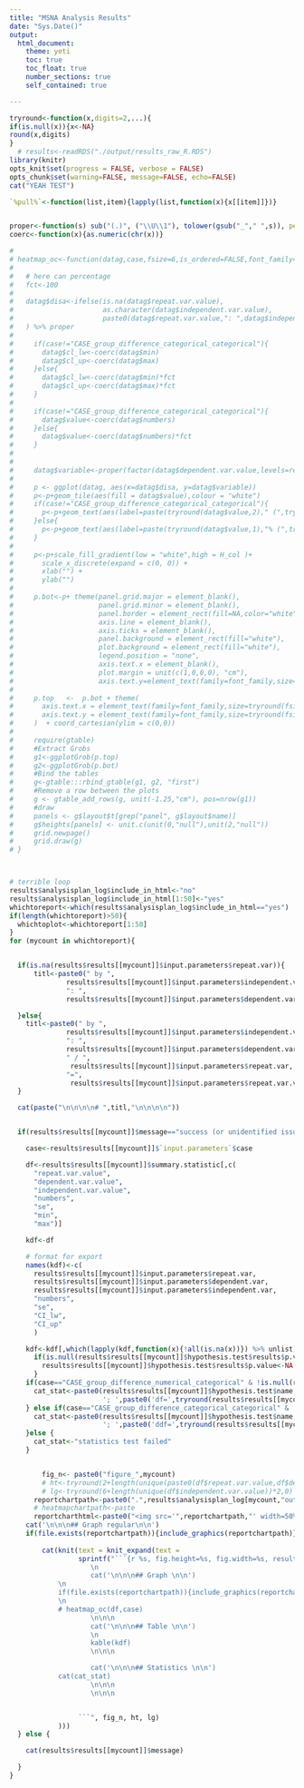 ```yaml
---
title: "MSNA Analysis Results"
date: "Sys.Date()"
output: 
  html_document:
    theme: yeti 
    toc: true
    toc_float: true
    number_sections: true
    self_contained: true

---
```




```r
tryround<-function(x,digits=2,...){
if(is.null(x)){x<-NA}
round(x,digits)
}
  # results<-readRDS("./output/results_raw_R.RDS")
library(knitr)
opts_knit$set(progress = FALSE, verbose = FALSE)
opts_chunk$set(warning=FALSE, message=FALSE, echo=FALSE)
cat("YEAH TEST")

`%pull%`<-function(list,item){lapply(list,function(x){x[[item]]})}


proper<-function(s) sub("(.)", ("\\U\\1"), tolower(gsub("_"," ",s)), pe=TRUE)
coerc<-function(x){as.numeric(chr(x))}

# 
# heatmap_oc<-function(datag,case,fsize=6,is_ordered=FALSE,font_family="Arial Narrow",H_col="#A7A9AC"){
#   
#   # here can percentage
#   fct<-100
#   
#   datag$disa<-ifelse(is.na(datag$repeat.var.value),
#                      as.character(datag$independent.var.value),
#                      paste0(datag$repeat.var.value,": ",datag$independent.var.value)
#   ) %>% proper
#   
#     if(case!="CASE_group_difference_categorical_categorical"){
#       datag$cl_lw<-coerc(datag$min)
#       datag$cl_up<-coerc(datag$max)
#     }else{
#       datag$cl_lw<-coerc(datag$min)*fct
#       datag$cl_up<-coerc(datag$max)*fct
#     }
#   
#     if(case!="CASE_group_difference_categorical_categorical"){
#       datag$value<-coerc(datag$numbers)
#     }else{
#       datag$value<-coerc(datag$numbers)*fct
#     }
#   
#     
#     datag$variable<-proper(factor(datag$dependent.var.value,levels=rev(levels(factor(datag$dependent.var.value)))))
#     
#     p <- ggplot(datag, aes(x=datag$disa, y=datag$variable)) 
#     p<-p+geom_tile(aes(fill = datag$value),colour = "white")
#     if(case!="CASE_group_difference_categorical_categorical"){
#       p<-p+geom_text(aes(label=paste(tryround(datag$value,2)," (",tryround(datag$cl_lw,2)," , ",tryround(datag$cl_up,2),")",sep="")), family=font_family,size = fsize,color="#42423E")
#     }else{
#       p<-p+geom_text(aes(label=paste(tryround(datag$value,1),"% (",tryround(datag$cl_lw,1)," , ",tryround(datag$cl_up,1),")",sep="")), family=font_family,size = fsize,color="#42423E")
#     }
# 
#     p<-p+scale_fill_gradient(low = "white",high = H_col )+
#       scale_x_discrete(expand = c(0, 0)) +
#       xlab("") + 
#       ylab("") 
#     
#     p.bot<-p+ theme(panel.grid.major = element_blank(),
#                     panel.grid.minor = element_blank(),
#                     panel.border = element_rect(fill=NA,color="white", size=0.5, linetype="solid"),
#                     axis.line = element_blank(),
#                     axis.ticks = element_blank(),
#                     panel.background = element_rect(fill="white"),
#                     plot.background = element_rect(fill="white"),
#                     legend.position = "none", 
#                     axis.text.x = element_blank(),
#                     plot.margin = unit(c(1,0,0,0), "cm"),
#                     axis.text.y=element_text(family=font_family,size=tryround(fsize*3.4,0),color="#42423E"))
#     
#     p.top   <-  p.bot + theme(
#       axis.text.x = element_text(family=font_family,size=tryround(fsize*3.4,0)),
#       axis.text.y = element_text(family=font_family,size=tryround(fsize*3.4,0),color="white")
#     )  + coord_cartesian(ylim = c(0,0))
#     
#     require(gtable)
#     #Extract Grobs
#     g1<-ggplotGrob(p.top)
#     g2<-ggplotGrob(p.bot)
#     #Bind the tables
#     g<-gtable:::rbind_gtable(g1, g2, "first")
#     #Remove a row between the plots
#     g <- gtable_add_rows(g, unit(-1.25,"cm"), pos=nrow(g1))
#     #draw
#     panels <- g$layout$t[grep("panel", g$layout$name)]
#     g$heights[panels] <- unit.c(unit(0,"null"),unit(2,"null"))
#     grid.newpage()
#     grid.draw(g)
# }



# terrible loop
results$analysisplan_log$include_in_html<-"no"
results$analysisplan_log$include_in_html[1:50]<-"yes"
whichtoreport<-which(results$analysisplan_log$include_in_html=="yes")
if(length(whichtoreport)>50){
  whichtoplot<-whichtoreport[1:50]
}
for (mycount in whichtoreport){


  if(is.na(results$results[[mycount]]$input.parameters$repeat.var)){
      titl<-paste0(" by ",
              results$results[[mycount]]$input.parameters$independent.var,
              ": ",
              results$results[[mycount]]$input.parameters$dependent.var)

  }else{
    titl<-paste0(" by ",
              results$results[[mycount]]$input.parameters$independent.var,
              ": ",
              results$results[[mycount]]$input.parameters$dependent.var,
              " / ",
               results$results[[mycount]]$input.parameters$repeat.var,
              "=",
               results$results[[mycount]]$input.parameters$repeat.var.value)
  }

  cat(paste("\n\n\n\n# ",titl,"\n\n\n\n"))


  if(results$results[[mycount]]$message=="success (or unidentified issue)"){

    case<-results$results[[mycount]]$`input.parameters`$case

    df<-results$results[[mycount]]$summary.statistic[,c(
      "repeat.var.value",
      "dependent.var.value",
      "independent.var.value",
      "numbers",
      "se",
      "min",
      "max")]

    kdf<-df

    # format for export
    names(kdf)<-c(
      results$results[[mycount]]$input.parameters$repeat.var,
      results$results[[mycount]]$input.parameters$dependent.var,
      results$results[[mycount]]$input.parameters$independent.var,
      "numbers",
      "se",
      "CI_lw",
      "CI_up"
      )

    kdf<-kdf[,which(lapply(kdf,function(x){!all(is.na(x))}) %>% unlist)]
      if(is.null(results$results[[mycount]]$hypothesis.test$results$p.value)){
        results$results[[mycount]]$hypothesis.test$results$p.value<-NA
      }
    if(case=="CASE_group_difference_numerical_categorical" & !is.null(results$results[[mycount]]$hypothesis.test$name)){
      cat_stat<-paste0(results$results[[mycount]]$hypothesis.test$name,': p=',tryround(results$result[[mycount]]$hypothesis.test$result$p.value[1],3),
                       '; ',paste0('df=',tryround(results$results[[mycount]]$hypothesis.test$parameters$df,1)))
    } else if(case=="CASE_group_difference_categorical_categorical" & !is.null(results$results[[mycount]]$hypothesis.test$name)){
      cat_stat<-paste0(results$results[[mycount]]$hypothesis.test$name,': p=',tryround(results$results[[mycount]]$hypothesis.test$results$p.value[1],3),
                       '; ',paste0('ddf=',tryround(results$results[[mycount]]$hypothesis.test$parameters$ddf,1)))
    }else {
      cat_stat<-"statistics test failed"
    }


    	fig_n<- paste0("figure_",mycount)
    	# ht<-tryround(2+length(unique(paste0(df$repeat.var.value,df$dependent.var.value)))*0.6,1)
    	# lg<-tryround(6+length(unique(df$independent.var.value))*2,0)
      reportchartpath<-paste0(".",results$analysisplan_log[mycount,"output.regular.chart..report."])
      # heatmapchartpath<-paste
      reportcharthtml<-paste0("<img src='",reportchartpath,"' width=50%>")
    cat('\n\n\n## Graph regular\n\n')
    if(file.exists(reportchartpath)){include_graphics(reportchartpath)}
    
        cat(knit(text = knit_expand(text =
    			 sprintf("```{r %s, fig.height=%s, fig.width=%s, results='asis'  }\n
    				\n
    				cat('\n\n\n## Graph \n\n')
            \n
            if(file.exists(reportchartpath)){include_graphics(reportchartpath)}            
            \n
            # heatmap_oc(df,case)
    				\n\n\n
    				cat('\n\n\n## Table \n\n')
    				\n
    				kable(kdf)
    				\n\n\n

    				cat('\n\n\n## Statistics \n\n')
            cat(cat_stat)
    				\n\n\n
    				\n\n\n


    			 ```", fig_n, ht, lg)
    		)))
  } else {

    cat(results$results[[mycount]]$message)

  }
}


```



